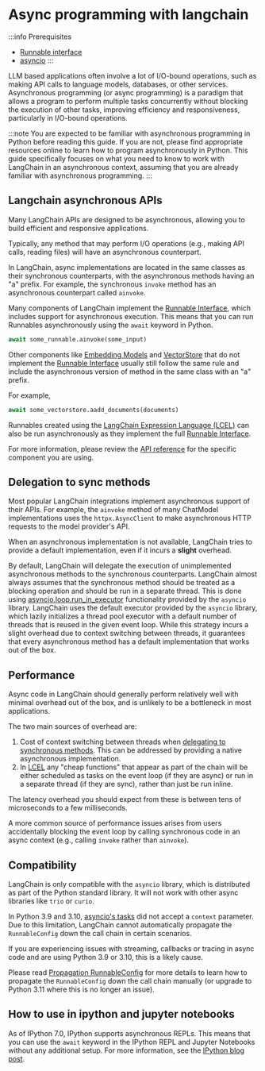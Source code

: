 # Async programming with langchain

:::info Prerequisites
* [Runnable interface](/docs/concepts/runnables)
* [asyncio](https://docs.python.org/3/library/asyncio.html)
:::

LLM based applications often involve a lot of I/O-bound operations, such as making API calls to language models, databases, or other services. Asynchronous programming (or async programming) is a paradigm that allows a program to perform multiple tasks concurrently without blocking the execution of other tasks, improving efficiency and responsiveness, particularly in I/O-bound operations.

:::note
You are expected to be familiar with asynchronous programming in Python before reading this guide. If you are not, please find appropriate resources online to learn how to program asynchronously in Python.
This guide specifically focuses on what you need to know to work with LangChain in an asynchronous context, assuming that you are already familiar with asynchronous programming.
:::

## Langchain asynchronous APIs

Many LangChain APIs are designed to be asynchronous, allowing you to build efficient and responsive applications.

Typically, any method that may perform I/O operations (e.g., making API calls, reading files) will have an asynchronous counterpart.

In LangChain, async implementations are located in the same classes as their synchronous counterparts, with the asynchronous methods having an "a" prefix. For example, the synchronous `invoke` method has an asynchronous counterpart called `ainvoke`.

Many components of LangChain implement the [Runnable Interface](/docs/concepts/runnables), which includes support for asynchronous execution. This means that you can run Runnables asynchronously using the `await` keyword in Python.

```python
await some_runnable.ainvoke(some_input)
```

Other components like [Embedding Models](/docs/concepts/embedding_models) and [VectorStore](/docs/concepts/vectorstores) that do not implement the [Runnable Interface](/docs/concepts/runnables) usually still follow the same rule and include the asynchronous version of method in the same class with an "a" prefix.

For example,

```python
await some_vectorstore.aadd_documents(documents)
```

Runnables created using the [LangChain Expression Language (LCEL)](/docs/concepts/lcel) can also be run asynchronously as they implement
the full [Runnable Interface](/docs/concepts/runnables).

For more information, please review the [API reference](https://python.langchain.com/api_reference/) for the specific component you are using.

## Delegation to sync methods

Most popular LangChain integrations implement asynchronous support of their APIs. For example, the `ainvoke` method of many ChatModel implementations uses the `httpx.AsyncClient` to make asynchronous HTTP requests to the model provider's API.

When an asynchronous implementation is not available, LangChain tries to provide a default implementation, even if it incurs
a **slight** overhead.

By default, LangChain will delegate the execution of unimplemented asynchronous methods to the synchronous counterparts. LangChain almost always assumes that the synchronous method should be treated as a blocking operation and should be run in a separate thread.
This is done using [asyncio.loop.run_in_executor](https://docs.python.org/3/library/asyncio-eventloop.html#asyncio.loop.run_in_executor) functionality provided by the `asyncio` library. LangChain uses the default executor provided by the `asyncio` library, which lazily initializes a thread pool executor with a default number of threads that is reused in the given event loop. While this strategy incurs a slight overhead due to context switching between threads, it guarantees that every asynchronous method has a default implementation that works out of the box.

## Performance

Async code in LangChain should generally perform relatively well with minimal overhead out of the box, and is unlikely
to be a bottleneck in most applications.

The two main sources of overhead are:

1. Cost of context switching between threads when [delegating to synchronous methods](#delegation-to-sync-methods). This can be addressed by providing a native asynchronous implementation.
2. In [LCEL](/docs/concepts/lcel) any "cheap functions" that appear as part of the chain will be either scheduled as tasks on the event loop (if they are async) or run in a separate thread (if they are sync), rather than just be run inline.

The latency overhead you should expect from these is between tens of microseconds to a few milliseconds.

A more common source of performance issues arises from users accidentally blocking the event loop by calling synchronous code in an async context (e.g., calling `invoke` rather than `ainvoke`).

## Compatibility

LangChain is only compatible with the `asyncio` library, which is distributed as part of the Python standard library. It will not work with other async libraries like `trio` or `curio`.

In Python 3.9 and 3.10, [asyncio's tasks](https://docs.python.org/3/library/asyncio-task.html#asyncio.create_task) did not
accept a `context` parameter. Due to this limitation, LangChain cannot automatically propagate the `RunnableConfig` down the call chain
in certain scenarios.

If you are experiencing issues with streaming, callbacks or tracing in async code and are using Python 3.9 or 3.10, this is a likely cause.

Please read [Propagation RunnableConfig](/docs/concepts/runnables/#propagation-of-runnableconfig) for more details to learn how to propagate the `RunnableConfig` down the call chain manually (or upgrade to Python 3.11 where this is no longer an issue).

## How to use in ipython and jupyter notebooks

As of IPython 7.0, IPython supports asynchronous REPLs. This means that you can use the `await` keyword in the IPython REPL and Jupyter Notebooks without any additional setup. For more information, see the [IPython blog post](https://blog.jupyter.org/ipython-7-0-async-repl-a35ce050f7f7).

